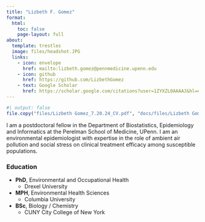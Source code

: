 ```yaml
---
title: "Lizbeth F. Gomez"
format: 
  html:
    toc: false
    page-layout: full
about:
  template: trestles
  image: files/headshot.JPG
  links:
    - icon: envelope
      href: mailto:lizbeth.gomez@pennmedicine.upenn.edu
    - icon: github
      href: https://github.com/LizbethGomez
    - text: Google Scholar 
      href: https://scholar.google.com/citations?user=1ZYXZL0AAAAJ&hl=en
---
```


```r
#| output: false
file.copy("files/Lizbeth Gomez_7.20.24_CV.pdf", "docs/files/Lizbeth Gomez_7.20.24_CV.pdf", overwrite = TRUE)
```

I am a postdoctoral fellow in the Department of Biostatistics, Epidemiology and Informatics at the Perelman School of Medicine, UPenn. I am an environmental epidemiologist with expertise in the role of ambient air pollution and social stress on clinical treatment efficacy among susceptible populations.

### Education

-   **PhD**, Environmental and Occupational Health
    -   Drexel University
-   **MPH**, Environmental Health Sciences
    -   Columbia University
-   **BSc**, Biology / Chemistry
    -   CUNY City College of New York
